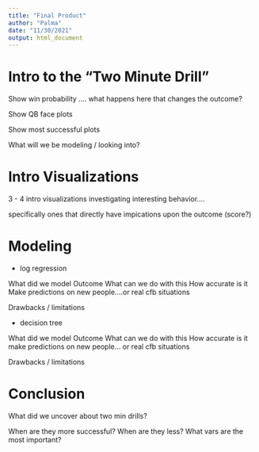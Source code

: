 ```yaml
---
title: "Final Product"
author: "Palma"
date: "11/30/2021"
output: html_document
---
```


# Intro to the "Two Minute Drill"

Show win probability .... what happens here that changes the outcome?

Show QB face plots

Show most successful plots

What will we be modeling / looking into?

# Intro Visualizations 

3 - 4 intro visualizations investigating interesting behavior....

specifically ones that directly have impications upon the outcome (score?)

# Modeling 

- log regression

What did we model
Outcome
What can we do with this
How accurate is it
Make predictions on new people....or real cfb situations

Drawbacks / limitations

- decision tree

What did we model
Outcome
What can we do with this
How accurate is it
make predictions on new people... or real cfb situations

Drawbacks / limitations

# Conclusion 

What did we uncover about two min drills?

When are they more successful? When are they less? What vars are the most important?